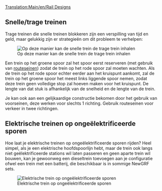 [[Translation:Main/en/Rail Designs]]{{en/-}}{{nl/Inhoudsopgave}}
==Snelle/trage treinen==
Trage treinen die snelle treinen blokkeren zijn een verspilling van tijd en geld, maar gelukkig zijn er strategieën om dit probleem te verhelpen:

[[File:en/Rail design1.png|center|frame|Op deze manier kan de snelle trein de trage trein inhalen]]

Een trein op het groene spoor zal het spoor eerst reserveren (met gebruik van [[Main/en/Seinen/Nl#Routeseinen|routeseinen]]) zodat de trein op het rode spoor zal moeten wachten. Als de trein op het rode spoor echter eerder aan het kruispunt aankomt, zal de trein op het groene spoor het meest links liggende spoor nemen, zodat deze trein geen volledige stop zal hoeven maken voor het kruispunt. De lengte van dat stuk is afhankelijk van de snelheid en de lengte van de trein.

Je kan ook aan een gelijkaardige constructie bekomen door het gebruik van voorseinen, deze werken voor slechts 1 richting. Gebruik routeseinen voor verkeer in twee richtingen.

==Elektrische treinen op ongeëlektrificeerde sporen==

Hoe laat je elektrische treinen op ongeëlektrificeerde sporen rijden? Heel simpel, als je een elektrische hoofdspoorlijn hebt, maar de trein ook langs niet geëlektrificeerde stations wil laten passeren en geen aparte trein wil bouwen, kan je gewoonweg een dieseltrein toevoegen aan je configuratie ofwel een trein met een batterij, die beschikbaar is in sommige NewGRF sets.

[[File:en/Snapshot7.png|frame|center|Elektrische trein op ongeëlektrificeerde sporen]]